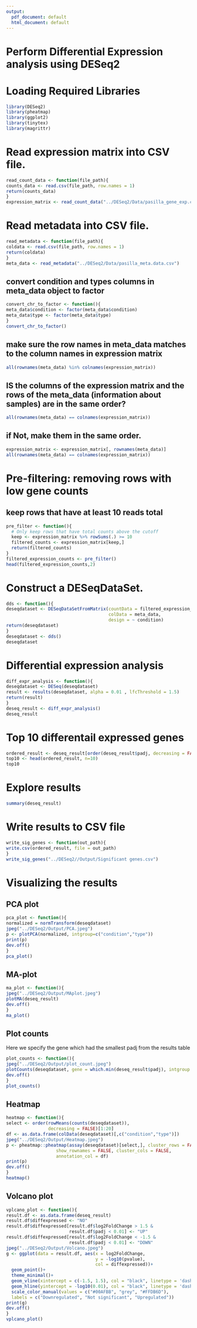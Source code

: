 ```yaml
---
output:
  pdf_document: default
  html_document: default
---
```

# Perform Differential Expression analysis using **DESeq2** 

# Loading Required Libraries
```r
library(DESeq2)
library(pheatmap)
library(ggplot2)
library(tinytex)
library(magrittr)
```

# Read expression matrix into CSV file.
```r
read_count_data <- function(file_path){
counts_data <- read.csv(file_path, row.names = 1)
return(counts_data)
}
expression_matrix <- read_count_data("../DESeq2/Data/pasilla_gene_exp.csv")
```

# Read metadata into CSV file.
```r
read_metadata <- function(file_path){
coldata <- read.csv(file_path, row.names = 1)
return(coldata)
}
meta_data <- read_metadata("../DESeq2/Data/pasilla_meta.data.csv")
```

## convert condition and types columns in meta_data object to factor
```r
convert_chr_to_factor <- function(){
meta_data$condition <- factor(meta_data$condition)
meta_data$type <- factor(meta_data$type)
}
convert_chr_to_factor()
```


## make sure the row names in meta_data matches to the column names in expression matrix
```r
all(rownames(meta_data) %in% colnames(expression_matrix))
```

## IS the columns of the expression matrix and the rows of the meta_data (information about samples) are in the same order?

```r
all(rownames(meta_data) == colnames(expression_matrix))
```

## if Not, make them in the same order.

```r
expression_matrix <- expression_matrix[, rownames(meta_data)]
all(rownames(meta_data) == colnames(expression_matrix))
```

# Pre-filtering: removing rows with low gene counts
## keep rows that have at least 10 reads total
```r
pre_filter <- function(){
  # Only keep rows that have total counts above the cutoff
  keep <- expression_matrix %>% rowSums(.) >= 10
  filtered_counts <- expression_matrix[keep,]
  return(filtered_counts)
}
filtered_expression_counts <- pre_filter()
head(filtered_expression_counts,2)
```

# Construct a DESeqDataSet.

```r
dds <- function(){
deseqdataset <- DESeqDataSetFromMatrix(countData = filtered_expression_counts, 
                                       colData = meta_data, 
                                       design = ~ condition)
return(deseqdataset)
}
deseqdataset <- dds()
deseqdataset
```

# Differential expression analysis

```r
diff_expr_analysis <- function(){
deseqdataset <- DESeq(deseqdataset)
result <- results(deseqdataset, alpha = 0.01 , lfcThreshold = 1.5)
return(result)
}
deseq_result <- diff_expr_analysis()
deseq_result
```

# Top 10 differentail expressed genes
```r
ordered_result <- deseq_result[order(deseq_result$padj, decreasing = FALSE), ]
top10 <- head(ordered_result, n=10)
top10
```

# Explore results
```r
summary(deseq_result)
```

# Write results to CSV file
```r
write_sig_genes <- function(out_path){
write.csv(ordered_result, file = out_path)
}
write_sig_genes("../DESeq2//Output/Significant genes.csv")
```


# Visualizing the results

## PCA plot
```r
pca_plot <- function(){
normalized = normTransform(deseqdataset)
jpeg("../DESeq2/Output/PCA.jpeg")
p <- plotPCA(normalized, intgroup=c("condition","type"))
print(p)
dev.off()
}
pca_plot()
```

## MA-plot
```r
ma_plot <- function(){
jpeg("../DESeq2/Output/MAplot.jpeg")
plotMA(deseq_result)
dev.off()
}  
ma_plot()
```

## Plot counts

Here we specify the gene which had the smallest padj from the results table
```r
plot_counts <- function(){
jpeg("../DESeq2/Output/plot_count.jpeg")
plotCounts(deseqdataset, gene = which.min(deseq_result$padj), intgroup = "condition")
dev.off()
}
plot_counts()
```

## Heatmap
```r
heatmap <- function(){
select <- order(rowMeans(counts(deseqdataset)), 
                decreasing = FALSE)[1:20]
df <- as.data.frame(colData(deseqdataset)[,c("condition","type")])
jpeg("../DESeq2/Output/Heatmap.jpeg")
p <- pheatmap::pheatmap(assay(deseqdataset)[select,], cluster_rows = FALSE,
                   show_rownames = FALSE, cluster_cols = FALSE, 
                   annotation_col = df)
print(p)
dev.off()
}
heatmap()
```

## Volcano plot
```r
vplcano_plot <- function(){
result.df <- as.data.frame(deseq_result)
result.df$diffexpressed <- "NO"
result.df$diffexpressed[result.df$log2FoldChange > 1.5 & 
                        result.df$padj < 0.01] <- "UP"
result.df$diffexpressed[result.df$log2FoldChange < -1.5 & 
                        result.df$padj < 0.01] <- "DOWN"
jpeg("../DESeq2/Output/Volcano.jpeg")
g <- ggplot(data = result.df, aes(x = log2FoldChange, 
                                  y = -log10(pvalue), 
                                  col = diffexpressed))+ 
  geom_point()+ 
  theme_minimal()+
  geom_vline(xintercept = c(-1.5, 1.5), col = "black", linetype = 'dashed') +
  geom_hline(yintercept = -log10(0.01), col = "black", linetype = 'dashed') + 
  scale_color_manual(values = c("#00AFBB", "grey", "#FFDB6D"), 
  labels = c("Downregulated", "Not significant", "Upregulated"))
print(g)
dev.off()
}
vplcano_plot()
```











